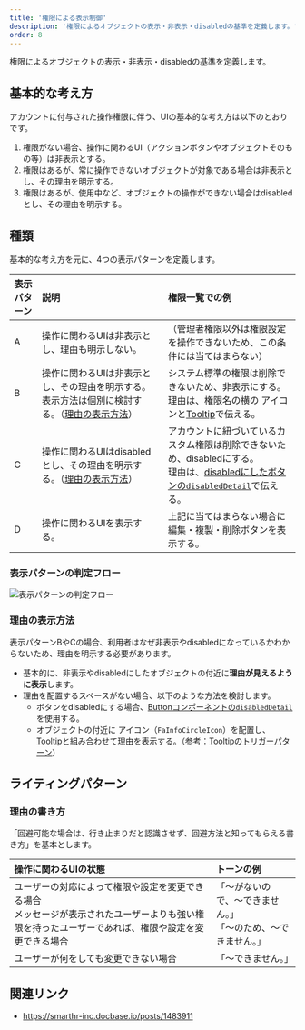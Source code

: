 ```yaml
---
title: '権限による表示制御'
description: '権限によるオブジェクトの表示・非表示・disabledの基準を定義します。'
order: 8
---
```


権限によるオブジェクトの表示・非表示・disabledの基準を定義します。

## 基本的な考え方
アカウントに付与された操作権限に伴う、UIの基本的な考え方は以下のとおりです。

1. 権限がない場合、操作に関わるUI（アクションボタンやオブジェクトそのもの等）は非表示とする。
2. 権限はあるが、常に操作できないオブジェクトが対象である場合は非表示とし、その理由を明示する。
3. 権限はあるが、使用中など、オブジェクトの操作ができない場合はdisabledとし、その理由を明示する。

## 種類
基本的な考え方を元に、4つの表示パターンを定義します。

| 表示パターン | 説明 | 権限一覧での例 |
| :--- | :--- | :--- |
| A | 操作に関わるUIは非表示とし、理由も明示しない。 | （管理者権限以外は権限設定を操作できないため、この条件には当てはまらない） |
| B | 操作に関わるUIは非表示とし、その理由を明示する。表示方法は個別に検討する。（[理由の表示方法](#h3-1)） | システム標準の権限は削除できないため、非表示にする。<br />理由は、権限名の横の <FaInfoCircleIcon alt="情報通知" color="TEXT_GREY" /> アイコンと[Tooltip](/products/components/tooltip/)で伝える。 |
| C | 操作に関わるUIはdisabledとし、その理由を明示する。（[理由の表示方法](#h3-1)） | アカウントに紐づいているカスタム権限は削除できないため、disabledにする。<br />理由は、[disabledにしたボタンの`disabledDetail`](/products/components/button/#h3-8)で伝える。 |
| D | 操作に関わるUIを表示する。 | 上記に当てはまらない場合に編集・複製・削除ボタンを表示する。 |


### 表示パターンの判定フロー
![表示パターンの判定フロー](./images/access-control-decision-tree.png)


### 理由の表示方法
表示パターンBやCの場合、利用者はなぜ非表示やdisabledになっているかわからないため、理由を明示する必要があります。

- 基本的に、非表示やdisabledにしたオブジェクトの付近に**理由が見えるように表示**します。
- 理由を配置するスペースがない場合、以下のような方法を検討します。
  - ボタンをdisabledにする場合、[Buttonコンポーネントの`disabledDetail`](/products/components/button/#h3-8)を使用する。
  - オブジェクトの付近に <FaInfoCircleIcon alt="情報通知" color="TEXT_GREY" /> アイコン（`FaInfoCircleIcon`）を配置し、[Tooltip](/products/components/tooltip/)と組み合わせて理由を表示する。（参考：[Tooltipのトリガーパターン](/products/components/tooltip/#h3-3)）


## ライティングパターン
### 理由の書き方
「回避可能な場合は、行き止まりだと認識させず、回避方法と知ってもらえる書き方」を基本とします。

| 操作に関わるUIの状態 | トーンの例 |
| :--- | :--- |
| ユーザーの対応によって権限や設定を変更できる場合<br />メッセージが表示されたユーザーよりも強い権限を持ったユーザーであれば、権限や設定を変更できる場合 | 「〜がないので、〜できません。」<br />「〜のため、〜できません。」 |
| ユーザーが何をしても変更できない場合 | 「〜できません。」 |


## 関連リンク
- https://smarthr-inc.docbase.io/posts/1483911

